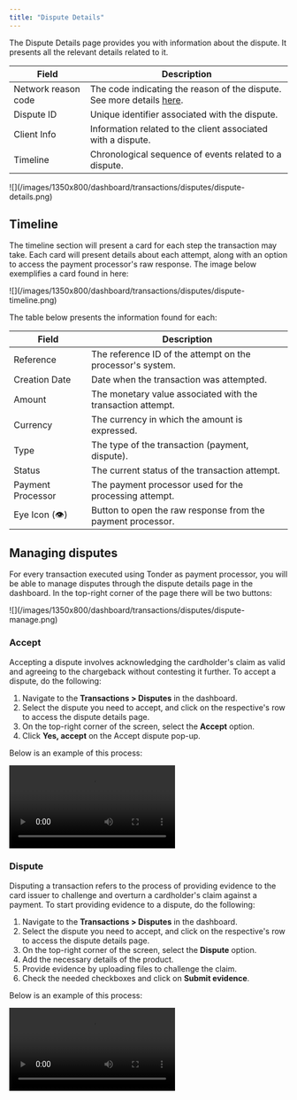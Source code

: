 ```yaml
---
title: "Dispute Details"
---
```


The Dispute Details page provides you with information about the dispute. It presents all the relevant details related to it.

| Field          | Description                                               |
|----------------|-----------------------------------------------------------|
| Network reason code | The code indicating the reason of the dispute. See more details [here](/online-payments/disputes#dispute-reason-codes).   |
| Dispute ID     | Unique identifier associated with the dispute.      |
| Client Info    | Information related to the client associated with a dispute.|
| Timeline       | Chronological sequence of events related to a dispute.|

<Frame>![](/images/1350x800/dashboard/transactions/disputes/dispute-details.png)</Frame>

## Timeline

The timeline section will present a card for each step the transaction may take. Each card will present details about each attempt, along with an option to access the payment processor's raw response. The image below exemplifies a card found in here:

<Frame>![](/images/1350x800/dashboard/transactions/disputes/dispute-timeline.png)</Frame>

The table below presents the information found for each:

| Field             | Description                                                 |
| ----------------- | ----------------------------------------------------------- |
| Reference         | The reference ID of the attempt on the processor's system.  |
| Creation Date     | Date when the transaction was attempted.                    |
| Amount            | The monetary value associated with the transaction attempt. |
| Currency          | The currency in which the amount is expressed.              |
| Type              | The type of the transaction (payment, dispute).             |
| Status            | The current status of the transaction attempt.              |
| Payment Processor | The payment processor used for the processing attempt.      |
| Eye Icon (👁️)    | Button to open the raw response from the payment processor. |

## Managing disputes

For every transaction executed using Tonder as payment processor, you will be able to manage disputes through the dispute details page in the dashboard. In the top-right corner of the page there will be two buttons:

<Frame>![](/images/1350x800/dashboard/transactions/disputes/dispute-manage.png)</Frame>

### Accept

Accepting a dispute involves acknowledging the cardholder's claim as valid and agreeing to the chargeback without contesting it further. To accept a dispute, do the following:

1. Navigate to the **Transactions > Disputes** in the dashboard.
2. Select the dispute you need to accept, and click on the respective's row to access the dispute details page.
3. On the top-right corner of the screen, select the **Accept** option.
4. Click **Yes, accept** on the Accept dispute pop-up.

Below is an example of this process:

<Frame>
  <video controls>
    <source src="/videos/1350x800/dispute-accept.mp4" type="video/mp4"/>
    Your browser does not support the video tag.
  </video>
</Frame>

### Dispute

Disputing a transaction refers to the process of providing evidence to the card issuer to challenge and overturn a cardholder's claim against a payment. To start providing evidence to a dispute, do the following:

1. Navigate to the **Transactions > Disputes** in the dashboard.
2. Select the dispute you need to accept, and click on the respective's row to access the dispute details page.
3. On the top-right corner of the screen, select the **Dispute** option.
4. Add the necessary details of the product.
5. Provide evidence by uploading files to challenge the claim.
6. Check the needed checkboxes and click on **Submit evidence**.

Below is an example of this process:

<Frame>
  <video controls>
    <source src="/videos/1350x800/dispute-send-evidence.mp4" type="video/mp4"/>
    Your browser does not support the video tag.
  </video>
</Frame>